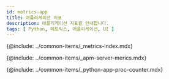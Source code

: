 ```yaml
---
id: metrics-app
title: 애플리케이션 지표
description: 애플리케이션 지표를 안내합니다. 
tags: [ Python, 메트릭스, 애플리케이션, UI ]
---
```



{@include: ../common-items/_metrics-index.mdx}

{@include: ../common-items/_apm-server-merics.mdx}

{@include: ../common-items/_python-app-proc-counter.mdx}

